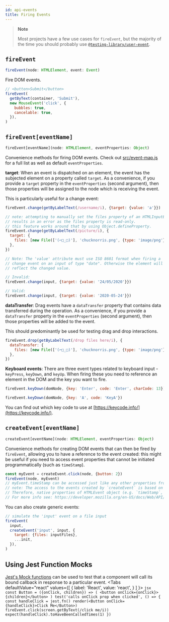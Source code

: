 ```yaml
---
id: api-events
title: Firing Events
---
```



> **Note**
> 
> Most projects have a few use cases for `fireEvent`, but the majority of the time you should probably use [`@testing-library/user-event`](user-event/intro.mdx).

## `fireEvent`

```typescript
fireEvent(node: HTMLElement, event: Event)
```

Fire DOM events.

```javascript
// <button>Submit</button>
fireEvent(
  getByText(container, 'Submit'),
  new MouseEvent('click', {
    bubbles: true,
    cancelable: true,
  }),
)
```

## `fireEvent[eventName]`

```typescript
fireEvent[eventName](node: HTMLElement, eventProperties: Object)
```

Convenience methods for firing DOM events. Check out [src/event-map.js](https://github.com/testing-library/dom-testing-library/blob/master/src/event-map.js) for a full list as well as default `eventProperties`.

**target**: When an event is dispatched on an element, the event has the subjected element on a property called `target`. As a convenience, if you provide a `target` property in the `eventProperties` (second argument), then those properties will be assigned to the node which is receiving the event.

This is particularly useful for a change event:

```javascript
fireEvent.change(getByLabelText(/username/i), {target: {value: 'a'}})

// note: attempting to manually set the files property of an HTMLInputElement
// results in an error as the files property is read-only.
// this feature works around that by using Object.defineProperty.
fireEvent.change(getByLabelText(/picture/i), {
  target: {
    files: [new File(['(⌐□_□)'], 'chucknorris.png', {type: 'image/png'})],
  },
})

// Note: The 'value' attribute must use ISO 8601 format when firing a
// change event on an input of type "date". Otherwise the element will not
// reflect the changed value.

// Invalid:
fireEvent.change(input, {target: {value: '24/05/2020'}})

// Valid:
fireEvent.change(input, {target: {value: '2020-05-24'}})
```

**dataTransfer**: Drag events have a `dataTransfer` property that contains data transferred during the operation. As a convenience, if you provide a `dataTransfer` property in the `eventProperties` (second argument), then those properties will be added to the event.

This should predominantly be used for testing drag and drop interactions.

```javascript
fireEvent.drop(getByLabelText(/drop files here/i), {
  dataTransfer: {
    files: [new File(['(⌐□_□)'], 'chucknorris.png', {type: 'image/png'})],
  },
})
```

**Keyboard events**: There are three event types related to keyboard input - `keyPress`, `keyDown`, and `keyUp`. When firing these you need to reference an element in the DOM and the key you want to fire.

```javascript
fireEvent.keyDown(domNode, {key: 'Enter', code: 'Enter', charCode: 13})

fireEvent.keyDown(domNode, {key: 'A', code: 'KeyA'})
```

You can find out which key code to use at [https://keycode.info/](https://keycode.info/).

## `createEvent[eventName]`

```typescript
createEvent[eventName](node: HTMLElement, eventProperties: Object)
```

Convenience methods for creating DOM events that can then be fired by `fireEvent`, allowing you to have a reference to the event created: this might be useful if you need to access event properties that cannot be initiated programmatically (such as `timeStamp`).

```javascript
const myEvent = createEvent.click(node, {button: 2})
fireEvent(node, myEvent)
// myEvent.timeStamp can be accessed just like any other properties from myEvent
// note: The access to the events created by `createEvent` is based on the native event API,
// Therefore, native properties of HTMLEvent object (e.g. `timeStamp`, `cancelable`, `type`) should be set using Object.defineProperty
// For more info see: https://developer.mozilla.org/en-US/docs/Web/API/Event
```

You can also create generic events:

```javascript
// simulate the 'input' event on a file input
fireEvent(
  input,
  createEvent('input', input, {
    target: {files: inputFiles},
    ...init,
  }),
)
```

## Using Jest Function Mocks

[Jest's Mock functions](https://jestjs.io/docs/en/mock-functions) can be used to test that a component will call its bound callback in response to a particular event. <Tabs defaultValue="react" values={[
      { label: 'React', value: 'react', }
 ] }> <TabItem value="react"> ```jsx
 const Button = ({onClick, children}) => ( <button onClick={onClick}>{children}</button> ) test('calls onClick prop when clicked', () => { const handleClick = jest.fn() render(<Button onClick={handleClick}>Click Me</Button>) fireEvent.click(screen.getByText(/click me/i)) expect(handleClick).toHaveBeenCalledTimes(1) }) ``` </TabItem> </Tabs>
